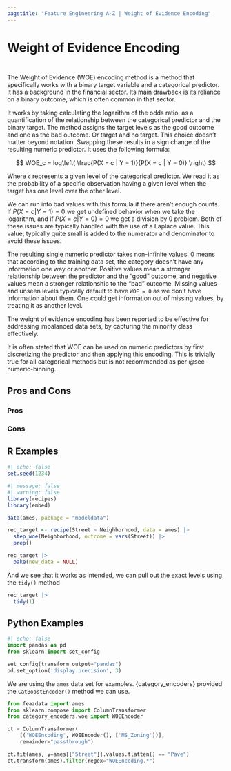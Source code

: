 ```yaml
---
pagetitle: "Feature Engineering A-Z | Weight of Evidence Encoding"
---
```


# Weight of Evidence Encoding {#sec-categorical-weight-of-evidence}

::: {style="visibility: hidden; height: 0px;"}
## Weight of Evidence Encoding
:::

The Weight of Evidence (WOE) encoding method is a method that specifically works with a binary target variable and a categorical predictor.
It has a background in the financial sector.
Its main drawback is its reliance on a binary outcome, which is often common in that sector.

It works by taking calculating the logarithm of the odds ratio, as a quantification of the relationship between the categorical predictor and the binary target.
The method assigns the target levels as the good outcome and one as the bad outcome.
Or target and no target.
This choice doesn't matter beyond notation.
Swapping these results in a sign change of the resulting numeric predictor.
It uses the following formula:

$$
WOE_c = log\left( \frac{P(X = c | Y = 1)}{P(X = c | Y = 0)} \right)
$$

Where `c` represents a given level of the categorical predictor.
We read it as the probability of a specific observation having a given level when the target has one level over the other level.

We can run into bad values with this formula if there aren't enough counts.
If $P(X = c | Y = 1) = 0$ we get undefined behavior when we take the logarithm, and if $P(X = c | Y = 0) = 0$ we get a division by 0 problem.
Both of these issues are typically handled with the use of a Laplace value.
This value, typically quite small is added to the numerator and denominator to avoid these issues.

The resulting single numeric predictor takes non-infinite values.
0 means that according to the training data set, the category doesn't have any information one way or another.
Positive values mean a stronger relationship between the predictor and the "good" outcome, and negative values mean a stronger relationship to the "bad" outcome.
Missing values and unseen levels typically default to have `WOE = 0` as we don't have information about them.
One could get information out of missing values, by treating it as another level.

The weight of evidence encoding has been reported to be effective for addressing imbalanced data sets, by capturing the minority class effectively.

::: callout-note
It is often stated that WOE can be used on numeric predictors by first discretizing the predictor and then applying this encoding.
This is trivially true for all categorical methods but is not recommended as per @sec-numeric-binning.
:::

## Pros and Cons

### Pros

### Cons

## R Examples

```r
#| echo: false
set.seed(1234)
```

```r
#| message: false
#| warning: false
library(recipes)
library(embed)

data(ames, package = "modeldata")

rec_target <- recipe(Street ~ Neighborhood, data = ames) |>
  step_woe(Neighborhood, outcome = vars(Street)) |>
  prep()

rec_target |>
  bake(new_data = NULL)
```

And we see that it works as intended, we can pull out the exact levels using the `tidy()` method

```r
rec_target |>
  tidy(1)
```

## Python Examples

```python
#| echo: false
import pandas as pd
from sklearn import set_config

set_config(transform_output="pandas")
pd.set_option('display.precision', 3)
```

We are using the `ames` data set for examples.
{category_encoders} provided the `CatBoostEncoder()` method we can use.

```python
from feazdata import ames
from sklearn.compose import ColumnTransformer
from category_encoders.woe import WOEEncoder

ct = ColumnTransformer(
    [('WOEEncoding', WOEEncoder(), ['MS_Zoning'])], 
    remainder="passthrough")

ct.fit(ames, y=ames[["Street"]].values.flatten() == "Pave")
ct.transform(ames).filter(regex="WOEEncoding.*")
```
